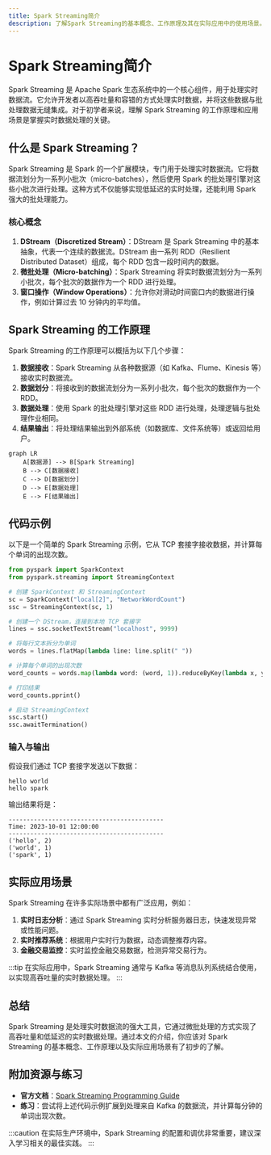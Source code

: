 ```yaml
---
title: Spark Streaming简介
description: 了解Spark Streaming的基本概念、工作原理及其在实际应用中的使用场景。本文适合初学者，包含代码示例和实际案例。
---
```


# Spark Streaming简介

Spark Streaming 是 Apache Spark 生态系统中的一个核心组件，用于处理实时数据流。它允许开发者以高吞吐量和容错的方式处理实时数据，并将这些数据与批处理数据无缝集成。对于初学者来说，理解 Spark Streaming 的工作原理和应用场景是掌握实时数据处理的关键。

## 什么是 Spark Streaming？

Spark Streaming 是 Spark 的一个扩展模块，专门用于处理实时数据流。它将数据流划分为一系列小批次（micro-batches），然后使用 Spark 的批处理引擎对这些小批次进行处理。这种方式不仅能够实现低延迟的实时处理，还能利用 Spark 强大的批处理能力。

### 核心概念

1. **DStream（Discretized Stream）**：DStream 是 Spark Streaming 中的基本抽象，代表一个连续的数据流。DStream 由一系列 RDD（Resilient Distributed Dataset）组成，每个 RDD 包含一段时间内的数据。
2. **微批处理（Micro-batching）**：Spark Streaming 将实时数据流划分为一系列小批次，每个批次的数据作为一个 RDD 进行处理。
3. **窗口操作（Window Operations）**：允许你对滑动时间窗口内的数据进行操作，例如计算过去 10 分钟内的平均值。

## Spark Streaming 的工作原理

Spark Streaming 的工作原理可以概括为以下几个步骤：

1. **数据接收**：Spark Streaming 从各种数据源（如 Kafka、Flume、Kinesis 等）接收实时数据流。
2. **数据划分**：将接收到的数据流划分为一系列小批次，每个批次的数据作为一个 RDD。
3. **数据处理**：使用 Spark 的批处理引擎对这些 RDD 进行处理，处理逻辑与批处理作业相同。
4. **结果输出**：将处理结果输出到外部系统（如数据库、文件系统等）或返回给用户。

```mermaid
graph LR
    A[数据源] --> B[Spark Streaming]
    B --> C[数据接收]
    C --> D[数据划分]
    D --> E[数据处理]
    E --> F[结果输出]
```

## 代码示例

以下是一个简单的 Spark Streaming 示例，它从 TCP 套接字接收数据，并计算每个单词的出现次数。

```python
from pyspark import SparkContext
from pyspark.streaming import StreamingContext

# 创建 SparkContext 和 StreamingContext
sc = SparkContext("local[2]", "NetworkWordCount")
ssc = StreamingContext(sc, 1)

# 创建一个 DStream，连接到本地 TCP 套接字
lines = ssc.socketTextStream("localhost", 9999)

# 将每行文本拆分为单词
words = lines.flatMap(lambda line: line.split(" "))

# 计算每个单词的出现次数
word_counts = words.map(lambda word: (word, 1)).reduceByKey(lambda x, y: x + y)

# 打印结果
word_counts.pprint()

# 启动 StreamingContext
ssc.start()
ssc.awaitTermination()
```

### 输入与输出

假设我们通过 TCP 套接字发送以下数据：

```
hello world
hello spark
```

输出结果将是：

```
-------------------------------------------
Time: 2023-10-01 12:00:00
-------------------------------------------
('hello', 2)
('world', 1)
('spark', 1)
```

## 实际应用场景

Spark Streaming 在许多实际场景中都有广泛应用，例如：

1. **实时日志分析**：通过 Spark Streaming 实时分析服务器日志，快速发现异常或性能问题。
2. **实时推荐系统**：根据用户实时行为数据，动态调整推荐内容。
3. **金融交易监控**：实时监控金融交易数据，检测异常交易行为。

:::tip
在实际应用中，Spark Streaming 通常与 Kafka 等消息队列系统结合使用，以实现高吞吐量的实时数据处理。
:::

## 总结

Spark Streaming 是处理实时数据流的强大工具，它通过微批处理的方式实现了高吞吐量和低延迟的实时数据处理。通过本文的介绍，你应该对 Spark Streaming 的基本概念、工作原理以及实际应用场景有了初步的了解。

## 附加资源与练习

- **官方文档**：[Spark Streaming Programming Guide](https://spark.apache.org/docs/latest/streaming-programming-guide.html)
- **练习**：尝试将上述代码示例扩展到处理来自 Kafka 的数据流，并计算每分钟的单词出现次数。

:::caution
在实际生产环境中，Spark Streaming 的配置和调优非常重要，建议深入学习相关的最佳实践。
:::
